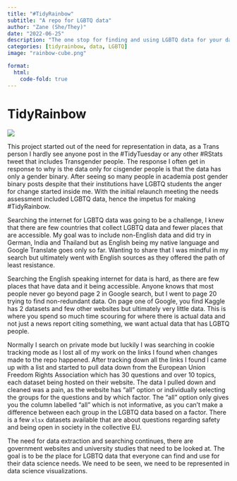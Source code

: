 ```yaml
---
title: "#TidyRainbow"
subtitle: "A repo for LGBTQ data"
author: "Zane (She/They)"
date: "2022-06-25"
description: "The one stop for finding and using LGBTQ data for your data science, machine learning and research needs."
categories: [tidyrainbow, data, LGBTQ]
image: "rainbow-cube.png"

format: 
  html:
    code-fold: true
---
```


# TidyRainbow



![](TidyRainbow-banner.png)

This project started out of the need for representation in data, as a Trans person I hardly see anyone post in the #TidyTuesday or any other #RStats tweet that includes Transgender people. The response I often get in response to why is the data only for cisgender people is that the data has only a gender binary. After seeing so many people in academia post gender binary posts despite that their institutions have LGBTQ students the anger for change started inside me. With the initial relaunch meeting the needs assessment included LGBTQ data, hence the impetus for making #TidyRainbow.

Searching the internet for LGBTQ data was going to be a challenge, I knew that there are few countries that collect LGBTQ data and fewer places that are accessible. My goal was to include non-English data and did try in German, India and Thailand but as English being my native language and Google Translate goes only so far. Wanting to share that I was mindful in my search but ultimately went with English sources as they offered the path of least resistance.

Searching the English speaking internet for data is hard, as there are few places that have data and it being accessible. Anyone knows that most people never go beyond page 2 in Google search, but I went to page 20 trying to find non-redundant data. On page one of Google, you find Kaggle has 2 datasets and few other websites but ultimately very little data. This is where you spend so much time scouring for where there is actual data and not just a news report citing something, we want actual data that has LGBTQ people.

Normally I search on private mode but luckily I was searching in cookie tracking mode as I lost all of my work on the links I found when changes made to the repo happened. After tracking down all the links I found I came up with a list and started to pull data down from the European Union Freedom Rights Association which has 30 questions and over 10 topics, each dataset being hosted on their website. The data I pulled down and cleaned was a pain, as the website has "all" option or individually selecting the groups for the questions and by which factor. The "all" option only gives you the column labelled "all" which is not informative, as you can't make a difference between each group in the LGBTQ data based on a factor. There is a few `xlsx` datasets available that are about questions regarding safety and being open in society in the collective EU.

The need for data extraction and searching continues, there are government websites and university studies that need to be looked at. The goal is to be *the* place for LGBTQ data that everyone can find and use for their data science needs. We need to be seen, we need to be represented in data science visualizations.
